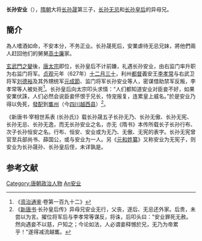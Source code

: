 '''长孙安业'''（{{bd|6世紀||？||catIdx=Zhangsun长孙安业}}），[[隋朝|隋朝]]大将[[长孙晟|长孙晟]]第三子，[[长孙无忌|长孙无忌]]和[[长孙皇后|长孙皇后]]的异母兄。

==簡介==

為人嗜酒如命，不安本分，不务正业。长孙晟死后，安業虐待无忌兄妹，將他們兩人赶回他们的舅舅[[高士廉|高士廉]]家。

[[玄武門之變|玄武門之變]]後，[[唐太宗|唐太宗]]即位，长孙皇后不计前嫌，礼遇长孙安业，由右监门率升职为右监门将军。[[貞觀_(唐朝)|贞观]]元年（627年）[[十二月三十|十二月三十]]，利州[[都督|都督]]義安王[[李孝常|李孝常]]与右武卫将军[[刘德裕|刘德裕]]及其外甥统军[[元成節|元成節]]、监门将军长孙安业等人，密谋借助禁军反叛，李孝常等人被处死<ref>《[[资治通鉴|资治通鉴]]·卷第一百九十二》</ref>。长孙皇后向太宗叩头求情：“人们都知道安业对臣妾不好，如果安業伏誅，人们必然会说臣妾怀恨于兄长，恃宠报复，连累皇上威名。”於是安业乃得以免死，[[發配|發配]]到[[巂州|巂州]]（今[[四川|四川]][[越西县|越西县]]）<ref>《[[新唐书|新唐书]]·长孙皇后传》异母兄安业无行，父丧，逐后、无忌还外家。后贵，未尝以为言。擢位将军后与李孝常等谋反，将诛，后叩头曰："安业罪死无赦。然向遇妾不以慈，户知之；今论如法，人必谓妾释憾於兄，无乃为帝累乎！"遂得减流越巂。</ref>。

《新唐书·宰相世系表 (长孙氏)》载长孙晟五子长孙无乃、长孙无傲、长孙无宪、长孙无忌、长孙无逸，而无长孙安业之名，亦无《隋书》本传所载长子长孙行布、次子长孙恒安之名。行布、恒安、安业或为无乃、无傲、无宪的表字。长孙无宪曾官至兵部尚书、薛国公，或与安业为一人。另《[[元和姓纂|元和姓纂]]》又称安业为无宪子，则安业为长孙晟孙、长孙皇后侄，未详孰是。

==参考文献==
{{reflist}}
{{DEFAULTSORT:Zhangsun长孙安业}}
[[Category:唐朝政治人物|Category:唐朝政治人物]]
[[Category:长孙姓|An安业]]